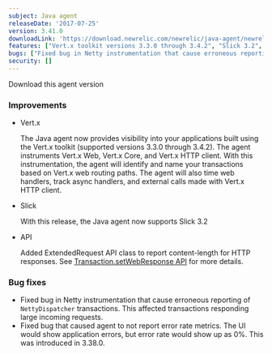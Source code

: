 ```yaml
---
subject: Java agent
releaseDate: '2017-07-25'
version: 3.41.0
downloadLink: 'https://download.newrelic.com/newrelic/java-agent/newrelic-agent/3.41.0/'
features: ["Vert.x toolkit versions 3.3.0 through 3.4.2", "Slick 3.2", "Added ExtendedRequest API class to report content-length for HTTP responses"]
bugs: ["Fixed bug in Netty instrumentation that cause erroneous reporting of NettyDispatcher transactions", "Fixed bug that caused agent to not report error rate metrics"]
security: []
---
```

<ButtonGroup>
  <ButtonLink
    role="button"
    to="https://download.newrelic.com/newrelic/java-agent/newrelic-agent/3.41.0/"
    variant="primary"
  >
    Download this agent version
  </ButtonLink>
</ButtonGroup>

### Improvements

* Vert.x

  The Java agent now provides visibility into your applications built using the Vert.x toolkit (supported versions 3.3.0 through 3.4.2). The agent instruments Vert.x Web, Vert.x Core, and Vert.x HTTP client. With this instrumentation, the agent will identify and name your transactions based on Vert.x web routing paths. The agent will also time web handlers, track async handlers, and external calls made with Vert.x HTTP client.
* Slick

  With this release, the Java agent now supports Slick 3.2
* API

  Added ExtendedRequest API class to report content-length for HTTP responses. See [Transaction.setWebResponse API](http://newrelic.github.io/java-agent-api/javadoc/com/newrelic/api/agent/Transaction.html#setWebResponse-com.newrelic.api.agent.Response-) for more details.

### Bug fixes

* Fixed bug in Netty instrumentation that cause erroneous reporting of `NettyDispatcher` transactions. This affected transactions responding large incoming requests.
* Fixed bug that caused agent to not report error rate metrics. The UI would show application errors, but error rate would show up as 0%. This was introduced in 3.38.0.
